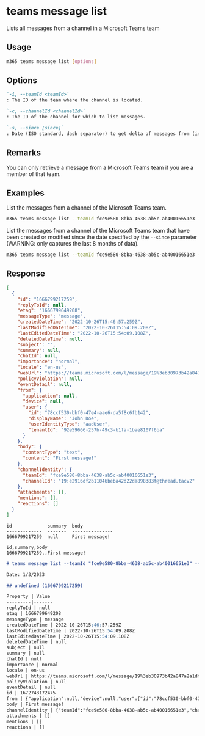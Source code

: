 
# teams message list

Lists all messages from a channel in a Microsoft Teams team

## Usage

```sh
m365 teams message list [options]
```

## Options

```md definition-list
`-i, --teamId <teamId>`
: The ID of the team where the channel is located.

`-c, --channelId <channelId>`
: The ID of the channel for which to list messages.

`-s, --since [since]`
: Date (ISO standard, dash separator) to get delta of messages from (in last 8 months).
```

<Global />

## Remarks

You can only retrieve a message from a Microsoft Teams team if you are a member of that team.

## Examples

List the messages from a channel of the Microsoft Teams team.

```sh
m365 teams message list --teamId fce9e580-8bba-4638-ab5c-ab40016651e3 --channelId 19:eb30973b42a847a2a1df92d91e37c76a@thread.skype
```

List the messages from a channel of the Microsoft Teams team that have been created or modified since the date specified by the `--since` parameter (WARNING: only captures the last 8 months of data).

```sh
m365 teams message list --teamId fce9e580-8bba-4638-ab5c-ab40016651e3 --channelId 19:eb30973b42a847a2a1df92d91e37c76a@thread.skype --since 2019-12-31T14:00:00Z
```

## Response

<Tabs>
  <TabItem value="JSON">

  ``` json
  [
    {
      "id": "1666799217259",
      "replyToId": null,
      "etag": "1666799649208",
      "messageType": "message",
      "createdDateTime": "2022-10-26T15:46:57.259Z",
      "lastModifiedDateTime": "2022-10-26T15:54:09.208Z",
      "lastEditedDateTime": "2022-10-26T15:54:09.108Z",
      "deletedDateTime": null,
      "subject": "",
      "summary": null,
      "chatId": null,
      "importance": "normal",
      "locale": "en-us",
      "webUrl": "https://teams.microsoft.com/l/message/19%3eb30973b42a847a2a1df92d91e37c76a%40thread.tacv2/1666799217259?groupId=fce9e580-8bba-4638-ab5c-ab40016651e3&tenantId=92e59666-257b-49c3-b1fa-1bae8107f6ba&createdTime=1666799217259&parentMessageId=1666799217259",
      "policyViolation": null,
      "eventDetail": null,
      "from": {
        "application": null,
        "device": null,
        "user": {
          "id": "78ccf530-bbf0-47e4-aae6-da5f8c6fb142",
          "displayName": "John Doe",
          "userIdentityType": "aadUser",
          "tenantId": "92e59666-257b-49c3-b1fa-1bae8107f6ba"
        }
      },
      "body": {
        "contentType": "text",
        "content": "First message!"
      },
      "channelIdentity": {
        "teamId": "fce9e580-8bba-4638-ab5c-ab40016651e3",
        "channelId": "19:e2916df2b11046beba42d22da898383f@thread.tacv2"
      },
      "attachments": [],
      "mentions": [],
      "reactions": []
    }
  ]
  ```

  </TabItem>
  <TabItem value="Text">

  ``` text
  id             summary  body
  -------------  -------  ---------------
  1666799217259  null     First message!
  ```

  </TabItem>
  <TabItem value="CSV">

  ``` text
  id,summary,body
  1666799217259,,First message!
  ```

  </TabItem>
  <TabItem value="Markdown">

  ```md
  # teams message list --teamId "fce9e580-8bba-4638-ab5c-ab40016651e3" --channelId "19:e2916df2b11046beba42d22da898383f@thread.tacv2" --since "2022-12-31T14:00:00Z"

  Date: 1/3/2023

  ## undefined (1666799217259)

  Property | Value
  ---------|-------
  replyToId | null
  etag | 1666799649208
  messageType | message
  createdDateTime | 2022-10-26T15:46:57.259Z
  lastModifiedDateTime | 2022-10-26T15:54:09.208Z
  lastEditedDateTime | 2022-10-26T15:54:09.108Z
  deletedDateTime | null
  subject | null
  summary | null
  chatId | null
  importance | normal
  locale | en-us
  webUrl | https://teams.microsoft.com/l/message/19%3eb30973b42a847a2a1df92d91e37c76a%40thread.tacv2/1666799217259?groupId=fce9e580-8bba-4638-ab5c-ab40016651e3&tenantId=92e59666-257b-49c3-b1fa-1bae8107f6ba&createdTime=1666799217259&parentMessageId=1666799217259
  policyViolation | null
  eventDetail | null
  id | 1672743172475
  from | {"application":null,"device":null,"user":{"id":"78ccf530-bbf0-47e4-aae6-da5f8c6fb142","displayName":"John Doe","userIdentityType":"aadUser","tenantId":"92e59666-257b-49c3-b1fa-1bae8107f6ba"}}
  body | First message!
  channelIdentity | {"teamId":"fce9e580-8bba-4638-ab5c-ab40016651e3","channelId":"19:e2916df2b11046beba42d22da898383f@thread.tacv2"}
  attachments | []
  mentions | []
  reactions | []
  ```

  </TabItem>
</Tabs>

